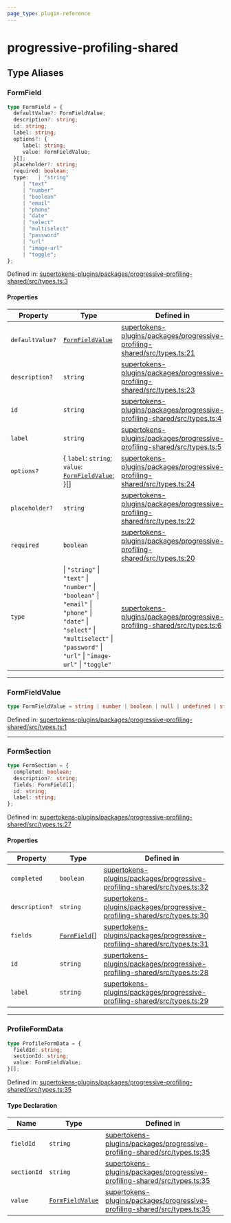 ```yaml
---
page_type: plugin-reference
---
```


# progressive-profiling-shared

## Type Aliases

### FormField

```ts
type FormField = {
  defaultValue?: FormFieldValue;
  description?: string;
  id: string;
  label: string;
  options?: {
     label: string;
     value: FormFieldValue;
  }[];
  placeholder?: string;
  required: boolean;
  type:   | "string"
     | "text"
     | "number"
     | "boolean"
     | "email"
     | "phone"
     | "date"
     | "select"
     | "multiselect"
     | "password"
     | "url"
     | "image-url"
     | "toggle";
};
```

Defined in: [supertokens-plugins/packages/progressive-profiling-shared/src/types.ts:3](https://github.com/supertokens/supertokens-plugins/blob/main/packages/progressive-profiling-shared/src/types.ts#L3)

#### Properties

| Property | Type | Defined in |
| ------ | ------ | ------ |
| <a id="defaultvalue"></a> `defaultValue?` | [`FormFieldValue`](#formfieldvalue) | [supertokens-plugins/packages/progressive-profiling-shared/src/types.ts:21](https://github.com/supertokens/supertokens-plugins/blob/main/packages/progressive-profiling-shared/src/types.ts#L21) |
| <a id="description"></a> `description?` | `string` | [supertokens-plugins/packages/progressive-profiling-shared/src/types.ts:23](https://github.com/supertokens/supertokens-plugins/blob/main/packages/progressive-profiling-shared/src/types.ts#L23) |
| <a id="id"></a> `id` | `string` | [supertokens-plugins/packages/progressive-profiling-shared/src/types.ts:4](https://github.com/supertokens/supertokens-plugins/blob/main/packages/progressive-profiling-shared/src/types.ts#L4) |
| <a id="label"></a> `label` | `string` | [supertokens-plugins/packages/progressive-profiling-shared/src/types.ts:5](https://github.com/supertokens/supertokens-plugins/blob/main/packages/progressive-profiling-shared/src/types.ts#L5) |
| <a id="options"></a> `options?` | \{ `label`: `string`; `value`: [`FormFieldValue`](#formfieldvalue); \}[] | [supertokens-plugins/packages/progressive-profiling-shared/src/types.ts:24](https://github.com/supertokens/supertokens-plugins/blob/main/packages/progressive-profiling-shared/src/types.ts#L24) |
| <a id="placeholder"></a> `placeholder?` | `string` | [supertokens-plugins/packages/progressive-profiling-shared/src/types.ts:22](https://github.com/supertokens/supertokens-plugins/blob/main/packages/progressive-profiling-shared/src/types.ts#L22) |
| <a id="required"></a> `required` | `boolean` | [supertokens-plugins/packages/progressive-profiling-shared/src/types.ts:20](https://github.com/supertokens/supertokens-plugins/blob/main/packages/progressive-profiling-shared/src/types.ts#L20) |
| <a id="type"></a> `type` | \| `"string"` \| `"text"` \| `"number"` \| `"boolean"` \| `"email"` \| `"phone"` \| `"date"` \| `"select"` \| `"multiselect"` \| `"password"` \| `"url"` \| `"image-url"` \| `"toggle"` | [supertokens-plugins/packages/progressive-profiling-shared/src/types.ts:6](https://github.com/supertokens/supertokens-plugins/blob/main/packages/progressive-profiling-shared/src/types.ts#L6) |

***

### FormFieldValue

```ts
type FormFieldValue = string | number | boolean | null | undefined | string[];
```

Defined in: [supertokens-plugins/packages/progressive-profiling-shared/src/types.ts:1](https://github.com/supertokens/supertokens-plugins/blob/main/packages/progressive-profiling-shared/src/types.ts#L1)

***

### FormSection

```ts
type FormSection = {
  completed: boolean;
  description?: string;
  fields: FormField[];
  id: string;
  label: string;
};
```

Defined in: [supertokens-plugins/packages/progressive-profiling-shared/src/types.ts:27](https://github.com/supertokens/supertokens-plugins/blob/main/packages/progressive-profiling-shared/src/types.ts#L27)

#### Properties

| Property | Type | Defined in |
| ------ | ------ | ------ |
| <a id="completed"></a> `completed` | `boolean` | [supertokens-plugins/packages/progressive-profiling-shared/src/types.ts:32](https://github.com/supertokens/supertokens-plugins/blob/main/packages/progressive-profiling-shared/src/types.ts#L32) |
| <a id="description-1"></a> `description?` | `string` | [supertokens-plugins/packages/progressive-profiling-shared/src/types.ts:30](https://github.com/supertokens/supertokens-plugins/blob/main/packages/progressive-profiling-shared/src/types.ts#L30) |
| <a id="fields"></a> `fields` | [`FormField`](#formfield)[] | [supertokens-plugins/packages/progressive-profiling-shared/src/types.ts:31](https://github.com/supertokens/supertokens-plugins/blob/main/packages/progressive-profiling-shared/src/types.ts#L31) |
| <a id="id-1"></a> `id` | `string` | [supertokens-plugins/packages/progressive-profiling-shared/src/types.ts:28](https://github.com/supertokens/supertokens-plugins/blob/main/packages/progressive-profiling-shared/src/types.ts#L28) |
| <a id="label-1"></a> `label` | `string` | [supertokens-plugins/packages/progressive-profiling-shared/src/types.ts:29](https://github.com/supertokens/supertokens-plugins/blob/main/packages/progressive-profiling-shared/src/types.ts#L29) |

***

### ProfileFormData

```ts
type ProfileFormData = {
  fieldId: string;
  sectionId: string;
  value: FormFieldValue;
}[];
```

Defined in: [supertokens-plugins/packages/progressive-profiling-shared/src/types.ts:35](https://github.com/supertokens/supertokens-plugins/blob/main/packages/progressive-profiling-shared/src/types.ts#L35)

#### Type Declaration

| Name | Type | Defined in |
| ------ | ------ | ------ |
| `fieldId` | `string` | [supertokens-plugins/packages/progressive-profiling-shared/src/types.ts:35](https://github.com/supertokens/supertokens-plugins/blob/main/packages/progressive-profiling-shared/src/types.ts#L35) |
| `sectionId` | `string` | [supertokens-plugins/packages/progressive-profiling-shared/src/types.ts:35](https://github.com/supertokens/supertokens-plugins/blob/main/packages/progressive-profiling-shared/src/types.ts#L35) |
| `value` | [`FormFieldValue`](#formfieldvalue) | [supertokens-plugins/packages/progressive-profiling-shared/src/types.ts:35](https://github.com/supertokens/supertokens-plugins/blob/main/packages/progressive-profiling-shared/src/types.ts#L35) |
